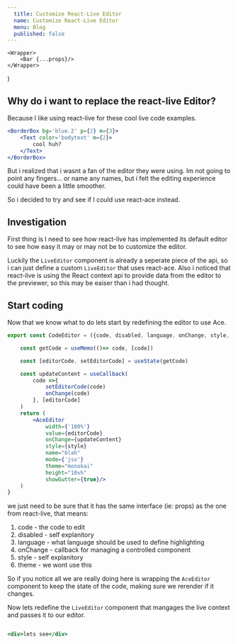 ```yaml
---
  title: Customize React-Live Editor
  name: Customize React-Live Editor
  menu: Blog
  published: false
---
```





    <Wrapper>
        <Bar {...props}/>
    </Wrapper>
)



## Why do i want to replace the react-live Editor?

Because I like using react-live for these cool live code examples.

```jsx live=true
<BorderBox bg='blue.2' p={2} m={3}>
    <Text color='bodytext' m={2}>
        cool huh?
    </Text>
</BorderBox>
```

But i realized that i wasnt a fan of the editor they were using. 
Im not going to point any fingers... or name any names, but i felt 
the editing experience could have been a little smoother. 

So i decided to try and see if I could use react-ace instead. 

## Investigation

First thing is I need to see how react-live has implemented its default editor to see 
how easy it may or may not be to customize the editor. 

Luckily the `LiveEditor` component is already a seperate piece of the api, so i can just define a
custom `LiveEditor` that uses react-ace. Also i noticed that react-live is using the React context
api to provide data from the editor to the previewer, so this may be eaiser than i had thought. 


## Start coding

Now that we know what to do lets start by redefining the editor to use Ace. 


```jsx filename=editor.jsx
export const CodeEditor = ({code, disabled, language, onChange, style, theme})=>{

    const getCode = useMemo(()=> code, [code])

    const [editorCode, setEditorCode] = useState(getCode)

    const updateContent = useCallback(
        code =>{
            setEditorCode(code)
            onChange(code)
        }, [editorCode]
    )
    return (
        <AceEditor
            width={'100%'}
            value={editorCode}
            onChange={updateContent}
            style={style}
            name="blah"
            mode={'jsx'}
            theme="monokai"
            height="10vh"
            showGutter={true}/>
    )
}
```

we just need to be sure that it has the same interface (ie: props) as the one
from react-live, that means:
1. code - the code to edit
2. disabled - self explanitory
3. language - what language should be used to define highlighting
4. onChange - callback for managing a controlled component
5. style - self explanitory
6. theme - we wont use this


So if you notice all we are really doing here is wrapping the `AceEditor` component to keep the state of the code, 
making sure we rerender if it changes. 

Now lets redefine the `LiveEditor` component that mangages the live context and passes it to our editor.


```jsx 

```


```jsx
<div>lets see</div>
```
